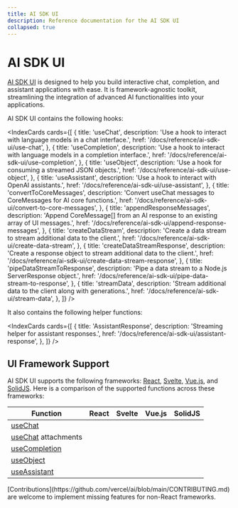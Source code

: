 ```yaml
---
title: AI SDK UI
description: Reference documentation for the AI SDK UI
collapsed: true
---
```


# AI SDK UI

[AI SDK UI](/docs/ai-sdk-ui) is designed to help you build interactive chat, completion, and assistant applications with ease.
It is framework-agnostic toolkit, streamlining the integration of advanced AI functionalities into your applications.

AI SDK UI contains the following hooks:

<IndexCards
  cards={[
    {
      title: 'useChat',
      description:
        'Use a hook to interact with language models in a chat interface.',
      href: '/docs/reference/ai-sdk-ui/use-chat',
    },
    {
      title: 'useCompletion',
      description:
        'Use a hook to interact with language models in a completion interface.',
      href: '/docs/reference/ai-sdk-ui/use-completion',
    },
    {
      title: 'useObject',
      description: 'Use a hook for consuming a streamed JSON objects.',
      href: '/docs/reference/ai-sdk-ui/use-object',
    },
    {
      title: 'useAssistant',
      description: 'Use a hook to interact with OpenAI assistants.',
      href: '/docs/reference/ai-sdk-ui/use-assistant',
    },
    {
      title: 'convertToCoreMessages',
      description:
        'Convert useChat messages to CoreMessages for AI core functions.',
      href: '/docs/reference/ai-sdk-ui/convert-to-core-messages',
    },
    {
      title: 'appendResponseMessages',
      description:
        'Append CoreMessage[] from an AI response to an existing array of UI messages.',
      href: '/docs/reference/ai-sdk-ui/append-response-messages',
    },
    {
      title: 'createDataStream',
      description:
        'Create a data stream to stream additional data to the client.',
      href: '/docs/reference/ai-sdk-ui/create-data-stream',
    },
    {
      title: 'createDataStreamResponse',
      description:
        'Create a response object to stream additional data to the client.',
      href: '/docs/reference/ai-sdk-ui/create-data-stream-response',
    },
    {
      title: 'pipeDataStreamToResponse',
      description: 'Pipe a data stream to a Node.js ServerResponse object.',
      href: '/docs/reference/ai-sdk-ui/pipe-data-stream-to-response',
    },
    {
      title: 'streamData',
      description:
        'Stream additional data to the client along with generations.',
      href: '/docs/reference/ai-sdk-ui/stream-data',
    },
  ]}
/>

It also contains the following helper functions:

<IndexCards
  cards={[
    {
      title: 'AssistantResponse',
      description: 'Streaming helper for assistant responses.',
      href: '/docs/reference/ai-sdk-ui/assistant-response',
    },
  ]}
/>

## UI Framework Support

AI SDK UI supports the following frameworks: [React](https://react.dev/), [Svelte](https://svelte.dev/), [Vue.js](https://vuejs.org/), and [SolidJS](https://www.solidjs.com/).
Here is a comparison of the supported functions across these frameworks:

| Function                                                  | React               | Svelte              | Vue.js              | SolidJS             |
| --------------------------------------------------------- | ------------------- | ------------------- | ------------------- | ------------------- |
| [useChat](/docs/reference/ai-sdk-ui/use-chat)             | <Check size={18} /> | <Check size={18} /> | <Check size={18} /> | <Check size={18} /> |
| [useChat](/docs/reference/ai-sdk-ui/use-chat) attachments | <Check size={18} /> | <Cross size={18} /> | <Check size={18} /> | <Cross size={18} /> |
| [useCompletion](/docs/reference/ai-sdk-ui/use-completion) | <Check size={18} /> | <Check size={18} /> | <Check size={18} /> | <Check size={18} /> |
| [useObject](/docs/reference/ai-sdk-ui/use-object)         | <Check size={18} /> | <Cross size={18} /> | <Cross size={18} /> | <Check size={18} /> |
| [useAssistant](/docs/reference/ai-sdk-ui/use-assistant)   | <Check size={18} /> | <Check size={18} /> | <Check size={18} /> | <Check size={18} /> |

<Note>
  [Contributions](https://github.com/vercel/ai/blob/main/CONTRIBUTING.md) are
  welcome to implement missing features for non-React frameworks.
</Note>
